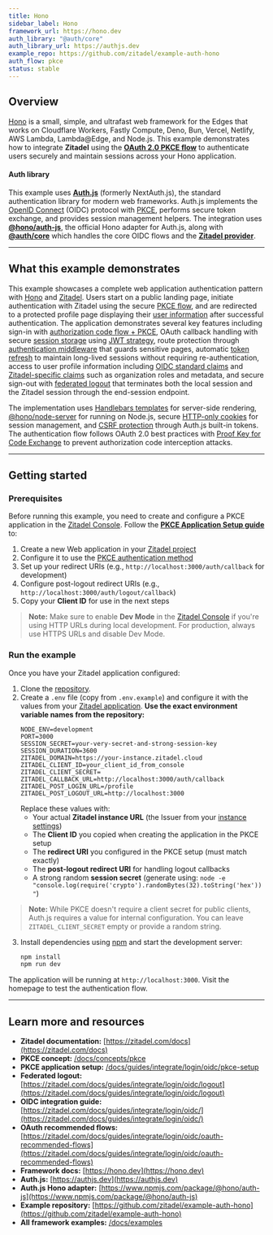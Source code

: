 ```yaml
---
title: Hono
sidebar_label: Hono
framework_url: https://hono.dev
auth_library: "@auth/core"
auth_library_url: https://authjs.dev
example_repo: https://github.com/zitadel/example-auth-hono
auth_flow: pkce
status: stable
---
```


## Overview

[Hono](https://hono.dev) is a small, simple, and ultrafast web framework for the Edges that works on Cloudflare Workers, Fastly Compute, Deno, Bun, Vercel, Netlify, AWS Lambda, Lambda@Edge, and Node.js. This example demonstrates how to integrate **Zitadel** using the **[OAuth 2.0 PKCE flow](/docs/concepts/pkce)** to authenticate users securely and maintain sessions across your Hono application.

#### Auth library

This example uses **[Auth.js](https://authjs.dev)** (formerly NextAuth.js), the standard authentication library for modern web frameworks. Auth.js implements the [OpenID Connect](https://openid.net/connect/) (OIDC) protocol with [PKCE](/docs/concepts/pkce), performs secure token exchange, and provides session management helpers. The integration uses **[@hono/auth-js](https://www.npmjs.com/package/@hono/auth-js)**, the official Hono adapter for Auth.js, along with **[@auth/core](https://www.npmjs.com/package/@auth/core)** which handles the core OIDC flows and the **[Zitadel provider](https://authjs.dev/reference/core/providers/zitadel)**.

---

## What this example demonstrates

This example showcases a complete web application authentication pattern with [Hono](https://hono.dev) and [Zitadel](https://zitadel.com/docs). Users start on a public landing page, initiate authentication with Zitadel using the secure [PKCE flow](/docs/concepts/pkce), and are redirected to a protected profile page displaying their [user information](https://zitadel.com/docs/apis/openidoauth/claims) after successful authentication. The application demonstrates several key features including sign-in with [authorization code flow + PKCE](/docs/concepts/pkce), OAuth callback handling with secure [session storage](https://authjs.dev/concepts/session-strategies) using [JWT strategy](https://authjs.dev/concepts/session-strategies#jwt-session), route protection through [authentication middleware](https://hono.dev/docs/guides/middleware) that guards sensitive pages, automatic [token refresh](https://authjs.dev/guides/refresh-token-rotation) to maintain long-lived sessions without requiring re-authentication, access to user profile information including [OIDC standard claims](https://zitadel.com/docs/apis/openidoauth/claims) and [Zitadel-specific claims](https://zitadel.com/docs/apis/openidoauth/claims#reserved-claims) such as organization roles and metadata, and secure sign-out with [federated logout](https://zitadel.com/docs/guides/integrate/login/oidc/logout) that terminates both the local session and the Zitadel session through the end-session endpoint.

The implementation uses [Handlebars templates](https://handlebarsjs.com/) for server-side rendering, [@hono/node-server](https://www.npmjs.com/package/@hono/node-server) for running on Node.js, secure [HTTP-only cookies](https://developer.mozilla.org/en-US/docs/Web/HTTP/Cookies#security) for session management, and [CSRF protection](https://authjs.dev/concepts/session-strategies#csrf-protection) through Auth.js built-in tokens. The authentication flow follows OAuth 2.0 best practices with [Proof Key for Code Exchange](https://zitadel.com/docs/guides/integrate/login/oidc/oauth-recommended-flows) to prevent authorization code interception attacks.

---

## Getting started

### Prerequisites

Before running this example, you need to create and configure a PKCE application in the [Zitadel Console](https://zitadel.com/docs/guides/manage/console/overview). Follow the **[PKCE Application Setup guide](/docs/guides/integrate/login/oidc/pkce-setup)** to:

1. Create a new Web application in your [Zitadel project](https://zitadel.com/docs/guides/manage/console/projects)
2. Configure it to use the [PKCE authentication method](/docs/concepts/pkce)
3. Set up your redirect URIs (e.g., `http://localhost:3000/auth/callback` for development)
4. Configure post-logout redirect URIs (e.g., `http://localhost:3000/auth/logout/callback`)
5. Copy your **Client ID** for use in the next steps

> **Note:** Make sure to enable **Dev Mode** in the [Zitadel Console](https://zitadel.com/docs/guides/manage/console/overview) if you're using HTTP URLs during local development. For production, always use HTTPS URLs and disable Dev Mode.

### Run the example

Once you have your Zitadel application configured:

1. Clone the [repository](https://github.com/zitadel/example-auth-hono).
2. Create a `.env` file (copy from `.env.example`) and configure it with the values from your [Zitadel application](https://zitadel.com/docs/guides/manage/console/overview). **Use the exact environment variable names from the repository:**
   ```
   NODE_ENV=development
   PORT=3000
   SESSION_SECRET=your-very-secret-and-strong-session-key
   SESSION_DURATION=3600
   ZITADEL_DOMAIN=https://your-instance.zitadel.cloud
   ZITADEL_CLIENT_ID=your_client_id_from_console
   ZITADEL_CLIENT_SECRET=
   ZITADEL_CALLBACK_URL=http://localhost:3000/auth/callback
   ZITADEL_POST_LOGIN_URL=/profile
   ZITADEL_POST_LOGOUT_URL=http://localhost:3000
   ```
   Replace these values with:
	- Your actual **Zitadel instance URL** (the Issuer from your [instance settings](https://zitadel.com/docs/guides/manage/console/instance-settings))
	- The **Client ID** you copied when creating the application in the PKCE setup
	- The **redirect URI** you configured in the PKCE setup (must match exactly)
	- The **post-logout redirect URI** for handling logout callbacks
	- A strong random **session secret** (generate using: `node -e "console.log(require('crypto').randomBytes(32).toString('hex'))"`)

> **Note:** While PKCE doesn't require a client secret for public clients, Auth.js requires a value for internal configuration. You can leave `ZITADEL_CLIENT_SECRET` empty or provide a random string.

3. Install dependencies using [npm](https://www.npmjs.com) and start the development server:
   ```bash
   npm install
   npm run dev
   ```

The application will be running at `http://localhost:3000`. Visit the homepage to test the authentication flow.

---

## Learn more and resources

* **Zitadel documentation:** [https://zitadel.com/docs](https://zitadel.com/docs)
* **PKCE concept:** [/docs/concepts/pkce](/docs/concepts/pkce)
* **PKCE application setup:** [/docs/guides/integrate/login/oidc/pkce-setup](/docs/guides/integrate/login/oidc/pkce-setup)
* **Federated logout:** [https://zitadel.com/docs/guides/integrate/login/oidc/logout](https://zitadel.com/docs/guides/integrate/login/oidc/logout)
* **OIDC integration guide:** [https://zitadel.com/docs/guides/integrate/login/oidc/](https://zitadel.com/docs/guides/integrate/login/oidc/)
* **OAuth recommended flows:** [https://zitadel.com/docs/guides/integrate/login/oidc/oauth-recommended-flows](https://zitadel.com/docs/guides/integrate/login/oidc/oauth-recommended-flows)
* **Framework docs:** [https://hono.dev](https://hono.dev)
* **Auth.js:** [https://authjs.dev](https://authjs.dev)
* **Auth.js Hono adapter:** [https://www.npmjs.com/package/@hono/auth-js](https://www.npmjs.com/package/@hono/auth-js)
* **Example repository:** [https://github.com/zitadel/example-auth-hono](https://github.com/zitadel/example-auth-hono)
* **All framework examples:** [/docs/examples](/docs/examples)
